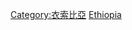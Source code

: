 {{catmore}}
{{Commonscat|Transport in Ethiopia}}

[[Category:衣索比亞|Category:衣索比亞]]
[[Category:非洲各国交通|Ethiopia]]
